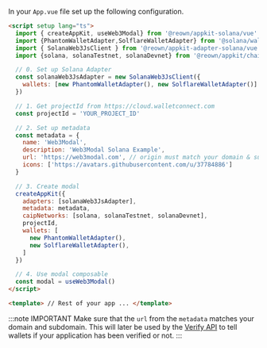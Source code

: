 
In your `App.vue` file set up the following configuration.

```html
<script setup lang="ts">
  import { createAppKit, useWeb3Modal} from '@reown/appkit-solana/vue'
  import {PhantomWalletAdapter,SolflareWalletAdapter} from '@solana/wallet-adapter-wallets'
  import { SolanaWeb3JsClient } from '@reown/appkit-adapter-solana/vue'
  import {solana, solanaTestnet, solanaDevnet} from '@reown/appkit/chains'

  // 0. Set up Solana Adapter
  const solanaWeb3JsAdapter = new SolanaWeb3JsClient({
    wallets: [new PhantomWalletAdapter(), new SolflareWalletAdapter()]
  })

  // 1. Get projectId from https://cloud.walletconnect.com
  const projectId = 'YOUR_PROJECT_ID'

  // 2. Set up metadata
  const metadata = {
    name: 'Web3Modal',
    description: 'Web3Modal Solana Example',
    url: 'https://web3modal.com', // origin must match your domain & subdomain
    icons: ['https://avatars.githubusercontent.com/u/37784886']
  }

  // 3. Create modal
  createAppKit({
    adapters: [solanaWeb3JsAdapter],
    metadata: metadata,
    caipNetworks: [solana, solanaTestnet, solanaDevnet],
    projectId,
    wallets: [
      new PhantomWalletAdapter(),
      new SolflareWalletAdapter(),
    ]
  })

  // 4. Use modal composable
  const modal = useWeb3Modal()
</script>

<template> // Rest of your app ... </template>
```

:::note IMPORTANT
Make sure that the `url` from the `metadata` matches your domain and subdomain. This will later be used by the [Verify API](../../../cloud/verify.mdx) to tell wallets if your application has been verified or not.
:::

